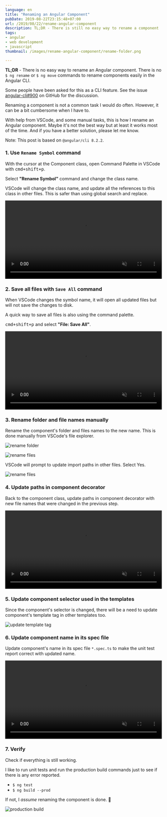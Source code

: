 ```yaml
---
language: en
title: "Renaming an Angular Component"
pubDate: 2019-08-22T23:15:48+07:00
url: /2019/08/22/rename-angular-component
description: TL;DR - There is still no easy way to rename a component
tags:
- angular
- web development
- javascript
thumbnail: /images/rename-angular-component/rename-folder.png

---
```


<p class="lead"><strong>TL;DR</strong> - There is no easy way to rename an Angular component.
There is no <code>$ ng rename</code> or <code>$ ng move</code> commands to rename components easily in the Angular CLI.</p>

Some people have been asked for this as a CLI feature. See the issue [angular-cli#900](https://github.com/angular/angular-cli/issues/900) on GitHub for the discussion.

Renaming a component is not a common task I would do often.
However, it can be a bit cumbersome when I have to.

With help from VSCode, and some manual tasks, this is how I rename an Angular component.
Maybe it's not the best way but at least it works most of the time. And if you have a better solution, please let me know.

Note: This post is based on `@angular/cli 8.2.2`.

### 1. Use `Rename Symbol` command

With the cursor at the Component class, open Command Palette in VSCode with <kbd>cmd+shift+p</kbd>.

Select **"Rename Symbol"** command and change the class name.

VSCode will change the class name, and update all the references to this class in other files.
This is safer than using global search and replace.

<video src="/images/rename-angular-component/rename-symbol.mp4" width="100%" autoplay muted controls loop></video>

### 2. Save all files with `Save All` command

When VSCode changes the symbol name, it will open all updated files but will not save the changes to disk.

A quick way to save all files is also using the command palette.

<kbd>cmd+shift+p</kbd> and select **"File: Save All"**.

<video src="/images/rename-angular-component/save-all.mp4" width="100%" autoplay muted controls loop></video>

### 3. Rename folder and file names manually

Rename the component's folder and files names to the new name.
This is done manually from VSCode's file explorer.

![rename folder](/images/rename-angular-component/rename-folder.png)

![rename files](/images/rename-angular-component/rename-files.png)

VSCode will prompt to update import paths in other files. Select Yes.

![rename files](/images/rename-angular-component/auto-update-imports.png)

### 4. Update paths in component decorator

Back to the component class, update paths in component decorator
with new file names that were changed in the previous step.

<video src="/images/rename-angular-component/update-references.mp4" width="100%" autoplay muted controls loop></video>

### 5. Update component selector used in the templates

Since the component's selector is changed, there will be a need to update component's template tag in other templates too.

![update template tag](/images/rename-angular-component/update-template-tag.png)

### 6. Update component name in its spec file

Update component's name in its spec file `*.spec.ts` to make the unit test report correct with updated name.

<video src="/images/rename-angular-component/update-spec.mp4" width="100%" autoplay muted controls loop></video>

### 7. Verify

Check if everything is still working.

I like to run unit tests and run the production build commands
just to see if there is any error reported.

- `$ ng test`
- `$ ng build --prod`

If not, I *assume* renaming the component is done. 🤞

![production build](/images/rename-angular-component/prod-build.png)
